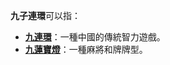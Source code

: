 '''九子連環'''可以指：
*'''[[九連環|九連環]]'''：一種中國的傳統智力遊戲。
*'''[[九蓮寶燈|九蓮寶燈]]'''：一種麻將和牌牌型。
{{disambig|Cat=四字作品消歧义}}